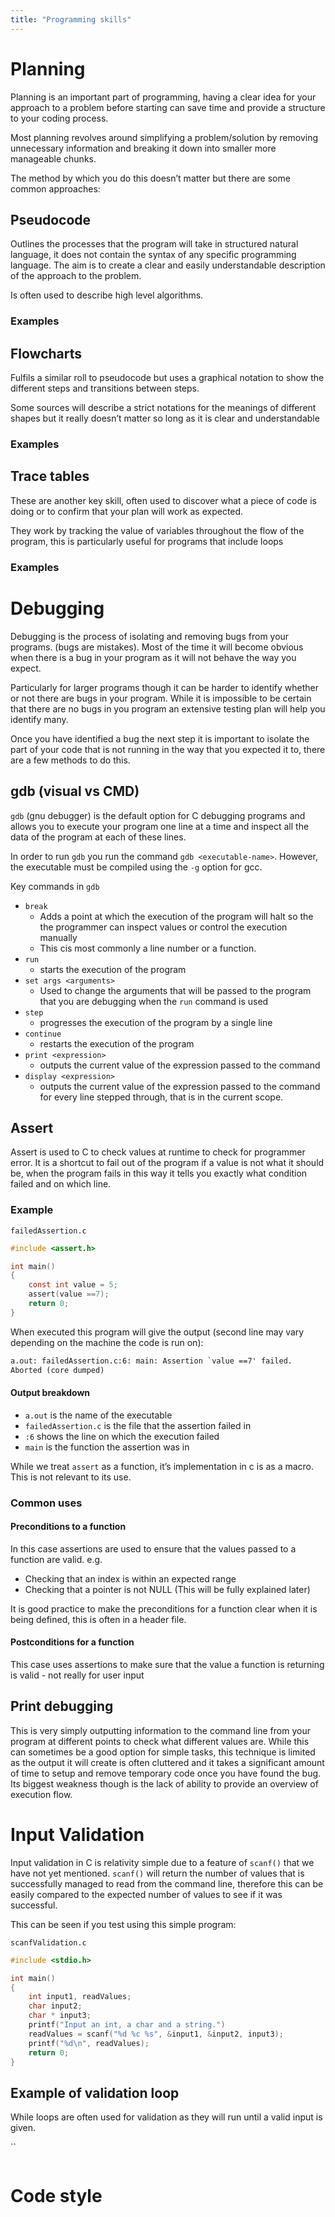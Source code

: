 ```yaml
---
title: "Programming skills"
---
```


# Planning
Planning is an important part of programming, having a clear idea for your approach to a problem before starting can save time and provide a structure to your coding process.

Most planning revolves around simplifying a problem/solution by removing unnecessary information and breaking it down into smaller more manageable chunks. 

The method by which you do this doesn't matter but there are some common approaches:

## Pseudocode
Outlines the processes that the program will take in structured natural language, it does not contain the syntax of any specific programming language. The aim is to create a clear and easily understandable description of the approach to the problem.

Is often used to describe high level algorithms.

### Examples

## Flowcharts
Fulfils a similar roll to pseudocode but uses a graphical notation to show the different steps and transitions between steps.

Some sources will describe a strict notations for the meanings of different shapes but it really doesn't matter so long as it is clear and understandable

### Examples

## Trace tables
These are another key skill, often used to discover what a piece of code is doing or to confirm that your plan will work as expected.

They work by tracking the value of variables throughout the flow of the program, this is particularly useful for programs that include loops

### Examples

# Debugging
Debugging is the process of isolating and removing bugs from your programs. (bugs are mistakes). Most of the time it will become obvious when there is a bug in your program as it will not behave the way you expect. 

Particularly for larger programs though it can be harder to identify whether or not there are bugs in your program. While it is impossible to be certain that there are no bugs in you program an extensive testing plan will help you identify many.

Once you have identified a bug the next step it is important to isolate the part of your code that is not running in the way that you expected it to, there are a few methods to do this.

## gdb (visual vs CMD)
`gdb` (gnu debugger) is the default option for C debugging programs and allows you to execute your program one line at a time and inspect all the data of the program at each of these lines.

In order to run `gdb` you run the command `gdb <executable-name>`. However, the executable must be compiled using the `-g` option for gcc.

Key commands in `gdb`  

- `break`
    - Adds a point at which the execution of the program will halt so the the programmer can inspect values or control the execution manually
    - This cis most commonly a line number or a function.
- `run`
    - starts the execution of the program
- `set args <arguments>`
    - Used to change the arguments that will be passed to the program that you are debugging when the `run` command is used
- `step`
    - progresses the execution of the program by a single line
- `continue`
    - restarts the execution of the program
- `print <expression>`
    - outputs the current value of the expression passed to the command 
- `display <expression>`
    - outputs the current value of the expression passed to the command for every line stepped through, that is in the current scope.

<!-- I feel like surely this should be explained in a lecture and this should just be a reference, maybe there should be an exercise to follow that requires this too? -->

<!-- TUI? user interface for gdb -->

## Assert
Assert is used to C to check values at runtime to check for programmer error. It is a shortcut to fail out of the program if a value is not what it should be, when the program fails in this way it tells you exactly what condition failed and on which line.

### Example
`failedAssertion.c`
``` c
#include <assert.h>

int main()
{
    const int value = 5;
    assert(value ==7);
    return 0;
}
```
When executed this program will give the output (second line may vary depending on the machine the code is run on):
``` default
a.out: failedAssertion.c:6: main: Assertion `value ==7' failed.
Aborted (core dumped)
```
#### Output breakdown
- `a.out` is the name of the executable
- `failedAssertion.c` is the file that the assertion failed in
- `:6` shows the line on which the execution failed
- `main` is the function the assertion was in

::: {.callout-note}
While we treat `assert` as a function, it's implementation in c is as a macro. This is not relevant to its use.
:::

### Common uses

#### Preconditions to a function
In this case assertions are used to ensure that the values passed to a function are valid. e.g.

- Checking that an index is within an expected range
- Checking that a pointer is not NULL (This will be fully explained later)

It is good practice to make the preconditions for a function clear when it is being defined, this is often in a header file.

#### Postconditions for a function
This case uses assertions to make sure that the value a function is returning is valid 
- not really for user input


## Print debugging
This is very simply outputting information to the command line from your program at different points to check what different values are. While this can sometimes be a good option for simple tasks, this technique is limited as the output it will create is often cluttered and it takes a significant amount of time to setup and remove temporary code once you have found the bug. Its biggest weakness though is the lack of ability to provide an overview of execution flow.

# Input Validation
Input validation in C is relativity simple due to a feature of `scanf()` that we have not yet mentioned. `scanf()` will return the number of values that is successfully managed to read from the command line, therefore this can be easily compared to the expected number of values to see if it was successful.

This can be seen if you test using this simple program:

`scanfValidation.c`
``` c
#include <stdio.h>

int main()
{
    int input1, readValues;
    char input2;
    char * input3;
    printf("Input an int, a char and a string.")
    readValues = scanf("%d %c %s", &input1, &input2, input3);
    printf("%d\n", readValues);
    return 0;
}
```

## Example of validation loop
While loops are often used for validation as they will run until a valid input is given.

``
``` c
```

# Code style